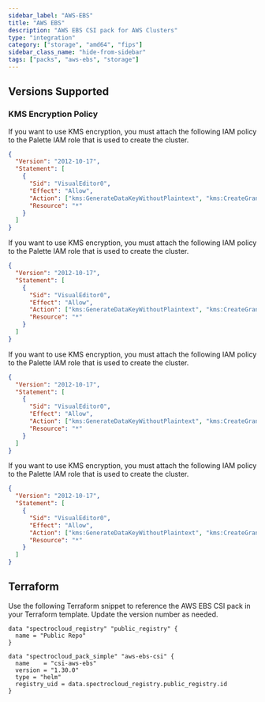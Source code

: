 ```yaml
---
sidebar_label: "AWS-EBS"
title: "AWS EBS"
description: "AWS EBS CSI pack for AWS Clusters"
type: "integration"
category: ["storage", "amd64", "fips"]
sidebar_class_name: "hide-from-sidebar"
tags: ["packs", "aws-ebs", "storage"]
---
```


<RedirectPackPage packName="csi-aws-ebs" />

## Versions Supported

<Tabs queryString="parent">

<TabItem label="1.30.x" value="1.30.x">

### KMS Encryption Policy

If you want to use KMS encryption, you must attach the following IAM policy to the Palette IAM role that is used to
create the cluster.

```json
{
  "Version": "2012-10-17",
  "Statement": [
    {
      "Sid": "VisualEditor0",
      "Effect": "Allow",
      "Action": ["kms:GenerateDataKeyWithoutPlaintext", "kms:CreateGrant"],
      "Resource": "*"
    }
  ]
}
```

</TabItem>

<TabItem label="1.28.x" value="1.28.x">

If you want to use KMS encryption, you must attach the following IAM policy to the Palette IAM role that is used to
create the cluster.

```json
{
  "Version": "2012-10-17",
  "Statement": [
    {
      "Sid": "VisualEditor0",
      "Effect": "Allow",
      "Action": ["kms:GenerateDataKeyWithoutPlaintext", "kms:CreateGrant"],
      "Resource": "*"
    }
  ]
}
```

</TabItem>

<TabItem label="1.26.x" value="1.26.x">

If you want to use KMS encryption, you must attach the following IAM policy to the Palette IAM role that is used to
create the cluster.

```json
{
  "Version": "2012-10-17",
  "Statement": [
    {
      "Sid": "VisualEditor0",
      "Effect": "Allow",
      "Action": ["kms:GenerateDataKeyWithoutPlaintext", "kms:CreateGrant"],
      "Resource": "*"
    }
  ]
}
```

</TabItem>

<TabItem label="1.24.x" value="1.24.x">

If you want to use KMS encryption, you must attach the following IAM policy to the Palette IAM role that is used to
create the cluster.

```json
{
  "Version": "2012-10-17",
  "Statement": [
    {
      "Sid": "VisualEditor0",
      "Effect": "Allow",
      "Action": ["kms:GenerateDataKeyWithoutPlaintext", "kms:CreateGrant"],
      "Resource": "*"
    }
  ]
}
```

</TabItem>
</Tabs>

## Terraform

Use the following Terraform snippet to reference the AWS EBS CSI pack in your Terraform template. Update the version
number as needed.

```hcl
data "spectrocloud_registry" "public_registry" {
  name = "Public Repo"
}

data "spectrocloud_pack_simple" "aws-ebs-csi" {
  name    = "csi-aws-ebs"
  version = "1.30.0"
  type = "helm"
  registry_uid = data.spectrocloud_registry.public_registry.id
}
```
